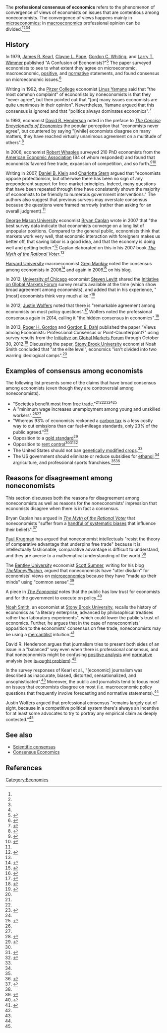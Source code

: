 The '''professional consensus of economics''' refers to the phenomenon of convergence of views of economists on issues that are contentious among noneconomists. The convergence of views happens mainly in [[microeconomics]]; in [[macroeconomics]] professional opinion can be divided.<ref name=ceepreface /><ref name=sumner_astro /><ref name=taylor_praxtime /><ref name=kearl_1979 />{{rp|33}}

==History==

In 1979, [[James R. Kearl]], [[Clayne L. Pope]], [[Gordon C. Whiting]], and [[Larry T. Wimmer]] published "A Confusion of Economists?"<ref name="klein_2007">{{Cite journal| volume = 66| issue = 2| pages = 309–334| last1 = Klein| first1 = Daniel B.| last2 = Stern| first2 = Charlotta| title = Is There a Free-Market Economist in the House? The Policy Views of American Economic Association Members| journal = American Journal of Economics and Sociology| accessdate = 2016-07-10| date = 2007| url = http://econfaculty.gmu.edu/klein/PdfPapers/Klein-Stern%20AJES%202007.pdf}}</ref>{{rp|311}} The paper surveyed economists to see to what extent they agree on microeconomic, macroeconomic, [[Positive statement|positive]], and [[normative]] statements, and found consensus on microeconomic issues.<ref name=kearl_1979>{{Cite journal| issn = 0002-8282| volume = 69| issue = 2| pages = 28–37| last1 = Kearl| first1 = J. R.| last2 = Pope| first2 = Clayne L.| last3 = Whiting| first3 = Gordon C.| last4 = Wimmer| first4 = Larry T.| title = A Confusion of Economists?| journal = The American Economic Review| accessdate = 2016-07-10| date = 1979| url = http://www.jstor.org/stable/1801612| jstor = 1801612}}</ref>{{rp|36}}

Writing in 1992, the [[Pitzer College]] economist [[Linus Yamane]] said that "the most common complaint" of economists by noneconomists is that they "never agree", but then pointed out that "[on] many issues economists are quite unanimous in their opinion". Nevertheless, Yamane argued that this consensus is ignored and that "politics always dominates economics".<ref name="yamane">{{cite web |url=http://bernard.pitzer.edu/~lyamane/fun.htm |author=Linus Yamane  |title=Why do people make fun of economists? |accessdate=July 9, 2016 |date=February 1992}}</ref>

In 1993, economist [[David R. Henderson]] noted in the preface to ''[[The Concise Encyclopedia of Economics]]'' the popular perception that "economists never agree", but countered by saying "[while] economists disagree on many matters, they have reached virtually unanimous agreement on a multitude of others".<ref name=ceepreface>{{cite web |url=http://www.econlib.org/library/Enc1/bios/CEEPreface.html |editor=David R. Henderson |date=December 15, 2001 |title=Preface and Acknowledgments to ''The Concise Encyclopedia of Economics'' |publisher=Library of Economics and Liberty |accessdate=July 10, 2016}}</ref>

In 2006, economist [[Robert Whaples]] surveyed 210 PhD economists from the [[American Economic Association]] (84 of whom responded) and found that economists favored free trade, expansion of competition, and so forth.<ref name=whaples_2006>{{Cite journal| volume = 3| issue = 9| last = Whaples| first = Robert| title = Do economists agree on anything? Yes!| journal = The Economists' Voice| accessdate = 2016-07-10| date = November 2006| url = http://ew-econ.typepad.fr/articleAEAsurvey.pdf}}</ref><ref>{{cite web |url=http://archive.wilsonquarterly.com/sites/default/files/articles/WQ_VOL31_W_2007_Periodical_07.pdf |title=Ready, Set, Agree |publisher=''[[The Wilson Quarterly]]'' |date=2007 |accessdate=July 10, 2016}}</ref>

Writing in 2007, [[Daniel B. Klein]] and [[Charlotta Stern]] argued that "economists oppose protectionism, but otherwise there has been no sign of any preponderant support for free-market principles. Indeed, many questions that have been repeated through time have consistently shown the majority of economists to be friendly to numerous government interventions." The authors also suggest that previous surveys may overstate consensus because the questions were framed narrowly (rather than asking for an overall judgment).<ref name=klein_2007 />{{rp|312–313}}

[[George Mason University]] economist [[Bryan Caplan]] wrote in 2007 that "the best survey data indicate that economists converge on a long list of unpopular positions. Compared to the general public, economists think that markets work very well, that economic interaction with foreigners makes us better off, that saving labor is a good idea, and that the economy is doing well and getting better."<ref>{{cite web |url=http://blogs.britannica.com/2007/05/economists-agree/ |archivedate=September 12, 2015 |archiveurl=https://web.archive.org/web/20150912145319/http://blogs.britannica.com/2007/05/economists-agree/ |date=May 8, 2007 |author=Bryan Caplan |title=Economists Agree?! |publisher=Britannica Blog |accessdate=July 9, 2016}}</ref> Caplan elaborated on this in his 2007 book ''[[The Myth of the Rational Voter]]''.<ref name=atlantic_ozimek />

[[Harvard University]] macroeconomist [[Greg Mankiw]] noted the consensus among economists in 2006<ref>{{cite web |url=http://gregmankiw.blogspot.com/2006/11/consensus-of-economists.html |date=November 30, 2006 |author=Greg Mankiw |website=Greg Mankiw's Blog |title=The Consensus of Economists |accessdate=July 9, 2016}}</ref> and again in 2009<ref>{{cite web |url=http://gregmankiw.blogspot.com/2009/02/news-flash-economists-agree.html |date=February 14, 2009 |author=Greg Mankiw |title=News Flash: Economists Agree |website=Greg Mankiw's Blog |accessdate=July 9, 2016}}</ref> on his blog.

In 2012, [[University of Chicago]] economist [[Steven Levitt]] shared the [[Initiative on Global Markets Forum]] survey results available at the time (which show broad agreement among economists), and added that in his experience, "[most] economists think very much alike."<ref>{{cite web |url=http://freakonomics.com/2012/01/09/if-all-the-economists-were-laid-end-to-end-would-they-reach-a-conclusion/ |author=by Steven D. Levitt |date=January 9, 2012 |title=If All the Economists Were Laid End to End, Would They Reach a Conclusion? |publisher=Freakonomics |accessdate=July 9, 2016}}</ref>

In 2012, [[Justin Wolfers]] noted that there is "remarkable agreement among economists on most policy questions".<ref name=wolfers_freak_2012>{{cite web |url=http://freakonomics.com/2012/07/25/the-secret-consensus-among-economists/ |author=by Justin Wolfers |date=July 25, 2012 |title=The Secret Consensus Among Economists |publisher=Freakonomics |accessdate=July 9, 2016}}</ref> Wolfers noted the professional consensus again in 2014, calling it "the hidden consensus in economics".<ref name=wolfers_nyt_2014>{{cite web |url=http://www.nytimes.com/2014/07/30/upshot/what-debate-economists-agree-the-stimulus-lifted-the-economy.html |author=Justin Wolfers |date=July 29, 2014 |title=What Debate? Economists Agree the Stimulus Lifted the Economy |publisher=''[[The New York Times]]'' |accessdate=July 9, 2016}}</ref>
 
In 2013, [[Roger H. Gordon]] and [[Gordon B. Dahl]] published the paper "Views among Economists: Professional Consensus or Point-Counterpoint?" using survey results from the [[Initiative on Global Markets Forum]] through October 30, 2012.<ref>{{Cite journal| doi = 10.1257/aer.103.3.629| issn = 0002-8282| volume = 103| issue = 3| pages = 629–635| last1 = Gordon| first1 = Roger| last2 = Dahl| first2 = Gordon B| title = Views among Economists: Professional Consensus or Point-Counterpoint?| journal = American Economic Review| accessdate = 2016-07-10| date = May 2013| url = http://econweb.ucsd.edu/~gdahl/papers/views-among-economists.pdf}}</ref>{{rp|630}} Discussing the paper, [[Stony Brook University]] economist Noah Smith concluded that "at the elite level", economics "isn't divided into two warring ideological camps".<ref name=smith_warring />

==Examples of consensus among economists==

The following list presents some of the claims that have broad consensus among economists (even though they are controversial among noneconomists).

* "Societies benefit most from [[free trade]]."<ref name=yamane /><ref name=ceepreface /><ref name=griswold_cato>{{cite web |url=http://www.cato.org/blog/super-majority-economists-agree-trade-barriers-should-go |author=Daniel Griswold |date=September 18, 2009 |title=A Super-Majority of Economists Agree: Trade Barriers Should Go |publisher=[[Cato Institute]] |accessdate=July 10, 2016}}</ref><ref name=whaples_2006 /><ref name=kerr>{{cite web |url=http://nzinitiative.org.nz/site/nzinitiative/files/publications/do%20economists%20agree%20on%20anything.pdf |title=Do economists agree on anything? Yes! |author=Roger Kerr |publisher= New Zealand Business Roundtable |date=November 2, 2007}}</ref>{{rp|12}}
* A "minimum wage increases unemployment among young and unskilled workers".<ref name=ceepreface /><ref name=kerr />{{rp|13}}
* "Whereas 93% of economists reckoned a [[carbon tax]] is a less costly way to cut emissions than car fuel-mileage standards, only 23% of the public agreed."<ref>{{cite web |url=http://www.economist.com/news/finance-and-economics/21569378-if-economists-agree-something-public-will-almost-certainly-think |date=January 12, 2013 |title=Room with a view |publisher=The Economist |accessdate=July 9, 2016}}</ref>
* Opposition to a [[gold standard]]<ref name=smith_warring>{{cite web |url=http://noahpinionblog.blogspot.com/2013/01/is-economics-divided-into-warring.html |author=Noah Smith |website=Noahpinion |date=January 6, 2013 |title=Is economics divided into warring ideological camps? |accessdate=July 10, 2016}}</ref>
* Opposition to [[rent control]]<ref name=ceepreface /><ref name=taylor_praxtime>{{cite web |url=https://praxtime.com/2013/08/04/economists-agree-on-microeconomics-not-macroeconomics/ |author=Nathan Taylor |date=August 4, 2013 |title=Economists agree on microeconomics, not macroeconomics. The public believes the opposite. |website=Praxtime |accessdate=July 10, 2016}}</ref><ref>{{cite web |url=http://www.nytimes.com/2000/06/07/opinion/reckonings-a-rent-affair.html |author=Paul Krugman |date=June 7, 2000 |title=Reckonings; A Rent Affair |publisher=''[[The New York Times]]'' |accessdate=July 10, 2016}}</ref>
* The United States should not ban [[genetically modified crop]]s.<ref name=griswold_cato />
* The US government should eliminate or reduce subsidies for [[ethanol]],<ref name=griswold_cato /> argriculture, and professional sports franchises.<ref name=whaples_2006 /><ref>{{Cite journal| volume = 5| issue = 3| pages = 294–315| last1 = Coates| first1 = Dennis| last2 = Humphreys| first2 = Brad R.| title = Do economists reach a conclusion on subsidies for sports franchises, stadiums, and mega-events?| journal = [[Econ Journal Watch]]| accessdate = 2016-07-10| date = September 2008| url = https://econjwatch.org/file_download/222/2008-09-coateshumphreys-com.pdf}}</ref>

==Reasons for disagreement among noneconomists==

This section discusses both the reasons for disagreement among noneconomists as well as reasons for the noneconomists' impression that economists disagree when there is in fact a consensus.

Bryan Caplan has argued in ''[[The Myth of the Rational Voter]]'' that noneconomists "suffer from a [[The Myth of the Rational Voter#Summary|handful of systematic biases]] that influence their beliefs".<ref name=atlantic_ozimek>{{cite web |url=http://www.theatlantic.com/business/archive/2012/04/4-politically-controversial-issues-where-all-economists-agree/255600/ |author=Adam Ozimek |date=April 9, 2012 |title=4 Politically Controversial Issues Where All Economists Agree |publisher=''[[The Atlantic]]'' |accessdate=July 9, 2016}}</ref>

[[Paul Krugman]] has argued that noneconomist intellectuals "resist the theory of comparative advantage that underpins free trade" because it is intellectually fashionable, comparative advantage is difficult to understand, and they are averse to a mathematical understanding of the world.<ref name=atlantic_ozimek />

The [[Bentley University]] economist [[Scott Sumner]], writing for his blog ''[[TheMoneyIllusion]]'', argued that noneconomists have "utter disdain" for economists' views on [[microeconomics]] because they have "made up their minds" using "common sense".<ref name=sumner_astro>{{cite web |url=http://www.themoneyillusion.com/?p=18673 |date=January 16, 2013 |website=TheMoneyIllusion |title=The public wants us to be astrologers or heretics, not scientists |accessdate=July 9, 2016 |author=Scott Sumner}}</ref>

A piece in ''[[The Economist]]'' notes that the public has low trust for economists and for the government to execute on policy.<ref>{{cite web |url=http://www.economist.com/blogs/freeexchange/2013/01/economists |title=Trust us |publisher=The Economist |accessdate=July 9, 2016 |date=January 11, 2013}}</ref>

[[Noah Smith]], an economist at [[Stony Brook University]], recalls the history of economics as "a literary enterprise, advanced by philosophical treatises rather than laboratory experiments", which could lower the public's trust of economics. Further, he argues that in the case of noneconomists' opposition to the economists' consensus on free trade, noneconomists may be using a [[Mercantilism|mercantilist]] intuition.<ref>{{cite web |url=http://noahpinionblog.blogspot.com/2013/01/why-do-people-think-economists-are.html |author=Noah Smith |date=January 10, 2013 |title=Why do people think economists are charlatans? |accessdate=July 9, 2016 |website=Noahpinion}}</ref>

David R. Henderson argues that journalism tries to present both sides of an issue in a "balanced" way even when there is professional consensus, and that noneconomists might be confusing [[Positive statement|positive analysis]] and [[normative]] analysis (see [[is–ought problem]]).<ref name=ceepreface />

In the survey responses of Kearl et al., "[economic] journalism was described as inaccurate, biased, distorted, sensationalized, and unsophisticated".<ref name=kearl_1979 />{{rp|29}} Moreover, the public and journalists tend to focus most on issues that economists disagree on most (i.e. macroeconomic policy questions that frequently involve forecasting and normative statements).<ref name=kearl_1979 />{{rp|36}}

Justin Wolfers argued that professional consensus "remains largely out of sight, because in a competitive political system there's always an incentive for at least some advocates to try to portray any empirical claim as deeply contested."<ref name=wolfers_nyt_2014 />

==See also==

* [[Scientific consensus]]
* [[Consensus Economics]]

==References==

{{reflist|30em}}

[[Category:Economics]]

